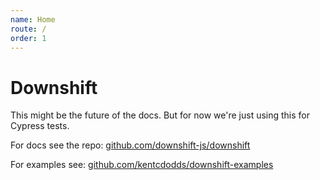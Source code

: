 ```yaml
---
name: Home
route: /
order: 1
---
```


# Downshift

This might be the future of the docs. But for now we're just using this for
Cypress tests.

For docs see the repo: [github.com/downshift-js/downshift](https://github.com/downshift-js/downshift)

For examples see: [github.com/kentcdodds/downshift-examples](https://github.com/kentcdodds/downshift-examples)
